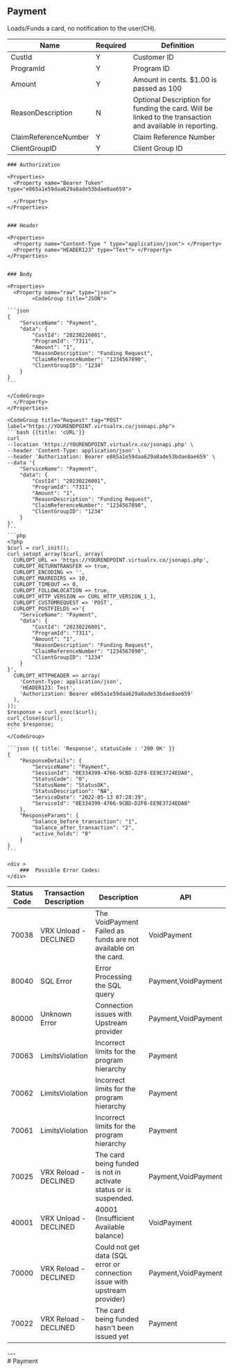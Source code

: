 ## Payment

Loads/Funds a card, no notification to the user(CH).


<div>

| Name                  | Required | Definition                                                                                      |
|-----------------------|----------|-------------------------------------------------------------------------------------------------|
| CustId                | Y        | Customer ID                                                                                     |
| ProgramId             | Y        | Program ID                                                                                      |
| Amount                | Y        | Amount in cents. $1.00 is passed as 100                                                         |
| ReasonDescription     | N        | Optional Description for funding the card. Will be linked to the transaction and available in reporting. |
| ClaimReferenceNumber  | Y        | Claim Reference Number                                                                           |
| ClientGroupID         | Y        | Client Group ID                                                                                  |

</div>

<Row>
  <Col>

    ### Authorization

    <Properties>
      <Property name="Bearer Token" type="e865a1e59daa629a8ade53bdae8ae659">
        
      </Property>
    </Properties>


    ### Header

    <Properties>
      <Property name="Content-Type " type="application/json"> </Property>
      <Property name="HEADER123" type="Test"> </Property>
    </Properties>

    
    ### Body

    <Properties>
      <Property name="raw" type="json">
            <CodeGroup title="JSON">

    ```json
    {
        "ServiceName": "Payment",
        "data": {
            "CustId": "20230226001",
            "ProgramId": "7311",
            "Amount": "1",
            "ReasonDescription": "Funding Request",
            "ClaimReferenceNumber": "1234567890",
            "ClientGroupID": "1234"
        }
    }
    ```

    </CodeGroup>
      </Property>
    </Properties>

    

  </Col>
  <Col sticky>

    <CodeGroup title="Request" tag="POST"  label="https://YOURENDPOINT.virtualrx.co/jsonapi.php">
    ```bash {{title: 'cURL'}}
    curl
    --location 'https://YOURENDPOINT.virtualrx.co/jsonapi.php' \
    --header 'Content-Type: application/json' \
    --header 'Authorization: Bearer e865a1e59daa629a8ade53bdae8ae659' \
    --data '{
        "ServiceName": "Payment",
        "data": {
            "CustId": "20230226001",
            "ProgramId": "7311",
            "Amount": "1",
            "ReasonDescription": "Funding Request",
            "ClaimReferenceNumber": "1234567890",
            "ClientGroupID": "1234"
        }
    }'
    ```
    ```php
    <?php
    $curl = curl_init();
    curl_setopt_array($curl, array(
      CURLOPT_URL => 'https://YOURENDPOINT.virtualrx.co/jsonapi.php',
      CURLOPT_RETURNTRANSFER => true,
      CURLOPT_ENCODING => '',
      CURLOPT_MAXREDIRS => 10,
      CURLOPT_TIMEOUT => 0,
      CURLOPT_FOLLOWLOCATION => true,
      CURLOPT_HTTP_VERSION => CURL_HTTP_VERSION_1_1,
      CURLOPT_CUSTOMREQUEST => 'POST',
      CURLOPT_POSTFIELDS =>'{
        "ServiceName": "Payment",
        "data": {
            "CustId": "20230226001",
            "ProgramId": "7311",
            "Amount": "1",
            "ReasonDescription": "Funding Request",
            "ClaimReferenceNumber": "1234567890",
            "ClientGroupID": "1234"
        }
    }',
      CURLOPT_HTTPHEADER => array(
        'Content-Type: application/json',
        'HEADER123: Test',
        'Authorization: Bearer e865a1e59daa629a8ade53bdae8ae659'
      ),
    ));
    $response = curl_exec($curl);
    curl_close($curl);
    echo $response;
    ```
    </CodeGroup>

    ```json {{ title: 'Response', statusCode : '200 OK' }}
    {
        "ResponseDetails": {
            "ServiceName": "Payment",
            "SessionId": "0E334399-4766-9CBD-D2F8-EE9E3724EDA0",
            "StatusCode": "0",
            "StatusName": "StatusOK",
            "StatusDescription": "NA",
            "ServiceDate": "2022-05-13 07:28:39",
            "ServiceId": "0E334399-4766-9CBD-D2F8-EE9E3724EDA0"
        },
        "ResponseParams": {
            "balance_before_transaction": "1",
            "balance_after_transaction": "2",
            "active_holds": "0"
        }
    }
    ```

  </Col>
</Row>

    <div >
        ###  Possible Error Codes:
    </div>
<div>

| Status Code | Transaction Description  | Description                                                                      | API           |
|-------------|--------------------------|---------------------------------------------------------------------------------|---------------|
| 70038       | VRX Unload - DECLINED   | The VoidPayment Failed as funds are not available on the card.                 | VoidPayment   |
| 80040       | SQL Error               | Error Processing the SQL query                                                | Payment,VoidPayment |
| 80000       | Unknown Error           | Connection issues with Upstream provider                                       | Payment,VoidPayment |
| 70063       | LimitsViolation         | Incorrect limits for the program hierarchy                                     | Payment       |
| 70062       | LimitsViolation         | Incorrect limits for the program hierarchy                                     | Payment       |
| 70061       | LimitsViolation         | Incorrect limits for the program hierarchy                                     | Payment       |
| 70025       | VRX Reload - DECLINED   | The card being funded is not in activate status or is suspended.                | Payment,VoidPayment |
| 40001       | VRX Unload - DECLINED   | 40001 (Insufficient Available balance)                                        | VoidPayment   |
| 70000       | VRX Reload - DECLINED   | Could not get data (SQL error or connection issue with upstream provider)      | Payment,VoidPayment |
| 70022       | VRX Reload - DECLINED   | The card being funded hasn't been issued yet                                   | Payment       |

</div>
---

<div style={{display : 'none'}}>
# Payment
</div>